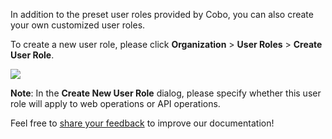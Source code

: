 In addition to the preset user roles provided by Cobo, you can also create your own customized user roles.

To create a new user role, please click **Organization** > **User Roles** > **Create User Role**.

<img src="/en/images/organization/org9.png" className="screenshot_modal"/>

**Note**: In the **Create New User Role** dialog, please specify whether this user role will apply to web operations or API operations.


<Tip>Feel free to [share your feedback](https://forms.zohopublic.com/cobo/form/DocumentFeedbackForm/formperma/QvLOhxJv1_JMsJ-1dleZ8Itb_7rzN-LtgvsDdxosoVI?referrername=manuals) to improve our documentation!</Tip>